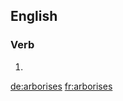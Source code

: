 ==English==

===Verb===
{{head|en}}

# {{en-third-person singular of|arborise}}

[[de:arborises]]
[[fr:arborises]]